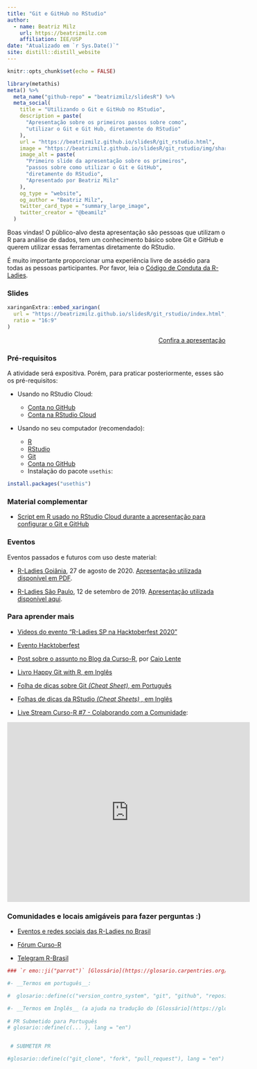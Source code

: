 ```yaml
---
title: "Git e GitHub no RStudio"
author:
  - name: Beatriz Milz 
    url: https://beatrizmilz.com
    affiliation: IEE/USP
date: "Atualizado em `r Sys.Date()`"
site: distill::distill_website
---
```


```r
knitr::opts_chunk$set(echo = FALSE)
```

```r
library(metathis)
meta() %>%
  meta_name("github-repo" = "beatrizmilz/slidesR") %>% 
  meta_social(
    title = "Utilizando o Git e GitHub no RStudio",
    description = paste(
      "Apresentação sobre os primeiros passos sobre como",
      "utilizar o Git e Git Hub, diretamente do RStudio"
    ),
    url = "https://beatrizmilz.github.io/slidesR/git_rstudio.html",
    image = "https://beatrizmilz.github.io/slidesR/git_rstudio/img/share-card.png",
    image_alt = paste(
      "Primeiro slide da apresentação sobre os primeiros",
      "passos sobre como utilizar o Git e GitHub",
      "diretamente do RStudio", 
      "Apresentado por Beatriz Milz"
    ),
    og_type = "website",
    og_author = "Beatriz Milz",
    twitter_card_type = "summary_large_image",
    twitter_creator = "@beamilz"
  )
```

 Boas vindas!
O público-alvo desta apresentação são pessoas que utilizam o R para análise de dados, tem um conhecimento básico sobre Git e GitHub e querem utilizar essas ferramentas diretamente do RStudio. 

É muito importante proporcionar uma experiência livre de assédio para todas as pessoas participantes.  Por favor, leia o [Código de Conduta da R-Ladies](https://github.com/rladies/starter-kit/wiki/Code-of-Conduct#portuguese).


### Slides

```r
xaringanExtra::embed_xaringan(
  url = "https://beatrizmilz.github.io/slidesR/git_rstudio/index.html",
  ratio = "16:9"
)
```


<p style="text-align:right;">[<i class="fas fa-external-link-alt"></i> Confira a apresentação](https://beatrizmilz.github.io/slidesR/git_rstudio/index.html)</p>

### Pré-requisitos

A atividade será expositiva. Porém, para praticar posteriormente, esses são os pré-requisitos:

- Usando no RStudio Cloud:
  - [Conta no GitHub](https://github.com/)
  - [Conta na RStudio Cloud](https://rstudio.cloud/projects)
  
- Usando no seu computador (recomendado): 

  - [R](https://cran.r-project.org/)
  - [RStudio](https://www.rstudio.com/products/rstudio/download/)
  - [Git](https://git-scm.com/downloads)
  - [Conta no GitHub](https://github.com/)
  - Instalação do pacote `usethis`:

```r
install.packages("usethis")
```

### Material complementar

- [Script em R usado no RStudio Cloud durante a apresentação  para configurar o Git e GitHub](https://beatrizmilz.github.io/slidesR/git_rstudio/rstudio-cloud/script_config_git.R)


### Eventos

Eventos passados e futuros com uso deste material:

- [R-Ladies Goiânia](https://www.sympla.com.br/git--rstudio__944832), 27 de agosto de 2020. [Apresentação utilizada disponível em PDF](https://beatrizmilz.github.io/slidesR/git_rstudio/pdf/rladies-gyn-27-08-2020.pdf).


- [R-Ladies São Paulo](https://www.meetup.com/rladies-sao-paulo/events/264535075/), 12 de setembro de 2019. [Apresentação utilizada disponível aqui](https://beatrizmilz.github.io/RLadies-Git-RStudio-2019/#1).

### Para aprender mais

- [Videos do evento "R-Ladies SP na Hacktoberfest 2020"](https://youtube.com/playlist?list=PLufjVrrUAoSdny-WECY4Gr2pn5OQGG_FN)

- [Evento Hacktoberfest](https://hacktoberfest.digitalocean.com/faq/)

- [Post sobre o assunto no Blog da Curso-R](https://www.curso-r.com/blog/2019-07-23-zen-do-r-4/), por [Caio Lente](https://lente.dev/)

- [Livro Happy Git with R, em Inglês](https://happygitwithr.com/)

- [Folha de dicas sobre Git _(Cheat Sheet)_, em Português](https://github.github.com/training-kit/downloads/pt_BR/github-git-cheat-sheet.pdf)

- [Folhas de dicas da RStudio _(Cheat Sheets)_ , em Inglês](https://rstudio.com/wp-content/uploads/2019/01/Cheatsheets_2019.pdf)

- [Live Stream Curso-R #7 - Colaborando com a Comunidade](https://www.curso-r.com/):

<iframe width="560" height="415" src="https://www.youtube.com/embed/hyLxvGApBJY" frameborder="0" allow="accelerometer; autoplay; encrypted-media; gyroscope; picture-in-picture" allowfullscreen></iframe>


### Comunidades e locais amigáveis para fazer perguntas :)

- [Eventos e redes sociais das R-Ladies no Brasil](https://github.com/R-Ladies-Sao-Paulo/RLadies-Brasil)

- [Fórum Curso-R](https://discourse.curso-r.com/)

- [Telegram R-Brasil](https://t.me/rbrasiloficial)




```r
### `r emo::ji("parrot")` [Glossário](https://glosario.carpentries.org/pt/)

#- __Termos em português__:

#  glosario::define(c("version_contro_system", "git", "github", "repository","git_branch"), lang = "pt")
```



```r
#- __Termos em Inglês__ (a ajuda na tradução do [Glossário](https://glosario.carpentries.org/pt/) é bem vinda!):
  
# PR Submetido para Português
# glosario::define(c(... ), lang = "en") 


 # SUBMETER PR

#glosario::define(c("git_clone", "fork", "pull_request"), lang = "en")
```

